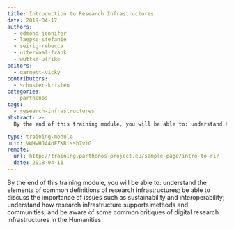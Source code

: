 ```yaml
---
title: Introduction to Research Infrastructures
date: 2019-04-17
authors:
  - edmond-jennifer
  - laepke-stefanie
  - seirig-rebecca
  - uiterwaal-frank
  - wuttke-ulrike
editors:
  - garnett-vicky
contributors:
  - schuster-kristen
categories:
  - parthenos
tags:
  - research-infrastructures
abstract: >-
  By the end of this training module, you will be able to: understand the elements of common definitions of research infrastructures; be able to discuss the importance of issues such as sustainability and interoperability; understand how research infrastructure supports methods and communities; and be aware of some common critiques of digital research infrastructures in the Humanities.

type: training-module
uuid: VWHwHJ44oFZKRissb7viG
remote:
  url: http://training.parthenos-project.eu/sample-page/intro-to-ri/
  date: 2018-04-11
---
```


By the end of this training module, you will be able to: understand the elements of common definitions of research infrastructures; be able to discuss the importance of issues such as sustainability and interoperability; understand how research infrastructure supports methods and communities; and be aware of some common critiques of digital research infrastructures in the Humanities.

<CTA
  title="Interested in learning more?"
  subtitle="Check out Introduction to Research Infrastructures on PARTHENOS"
  url="http://training.parthenos-project.eu/sample-page/intro-to-ri/"
/>
